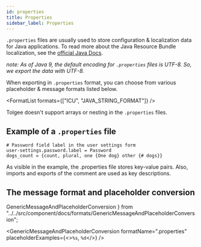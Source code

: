 ```yaml
---
id: properties
title: Properties
sidebar_label: Properties
---
```

`.properties` files are usually used to store configuration & localization data for Java applications. To read more about
the Java Resource Bundle localization,
see the [official Java Docs](https://docs.oracle.com/javase/9/docs/api/java/util/ResourceBundle.html).

*note: As of Java 9, the default encoding for `.properties` files is UTF-8. So, we export the data with UTF-8.*

When exporting in `.properties` format, you can choose from various placeholder & message formats listed below.


<FormatList formats={["ICU", "JAVA_STRING_FORMAT"]} />

Tolgee doesn't support arrays or nesting in the `.properties` files.

## Example of a `.properties` file

```properties
# Password field label in the user settings form
user-settings.password.label = Password
dogs_count = {count, plural, one {One dog} other {# dogs}}
```

As visible in the example, the .properties file stores key-value pairs.
Also, imports and exports of the comment are used as key descriptions.

## The message format and placeholder conversion
  GenericMessageAndPlaceholderConversion
} from "../../src/component/docs/formats/GenericMessageAndPlaceholderConversion";

<GenericMessageAndPlaceholderConversion formatName=".properties"
                                        placeholderExamples={<><code>%s</code>, <code>%d</code></>} />


<Importing />

